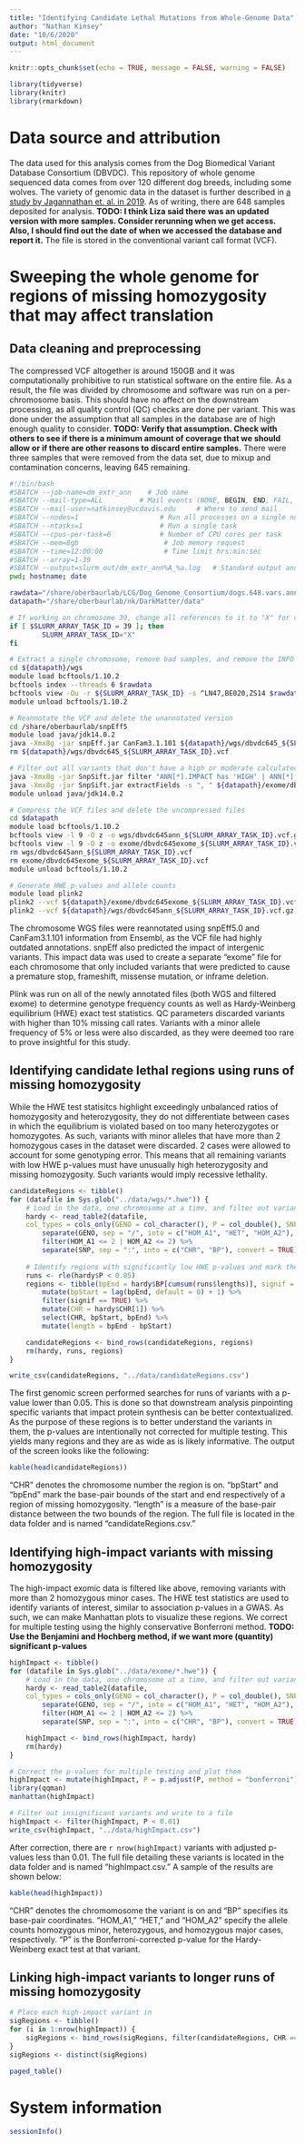 ```yaml
---
title: "Identifying Candidate Lethal Mutations from Whole-Genome Data"
author: "Nathan Kinsey"
date: "10/6/2020"
output: html_document
---
```


```r
knitr::opts_chunk$set(echo = TRUE, message = FALSE, warning = FALSE)

library(tidyverse)
library(knitr)
library(rmarkdown)
```

# Data source and attribution

The data used for this analysis comes from the Dog Biomedical Variant Database Consortium (DBVDC). This repository of whole genome sequenced data comes from over 120 different dog breeds, including some wolves. The variety of genomic data in the dataset is further described in [a study by Jagannathan et. al. in 2019](https://doi.org/10.1111/age.12834). As of writing, there are 648 samples deposited for analysis. **TODO: I think Liza said there was an updated version with more samples. Consider rerunning when we get access. Also, I should find out the date of when we accessed the database and report it.** The file is stored in the conventional variant call format (VCF).

# Sweeping the whole genome for regions of missing homozygosity that may affect translation

## Data cleaning and preprocessing

The compressed VCF altogether is around 150GB and it was computationally prohibitive to run statistical software on the entire file. As a result, the file was divided by chromosome and software was run on a per-chromosome basis. This should have no affect on the downstream processing, as all quality control (QC) checks are done per variant. This was done under the assumption that all samples in the database are of high enough quality to consider. **TODO: Verify that assumption. Check with others to see if there is a minimum amount of coverage that we should allow or if there are other reasons to discard entire samples.** There were three samples that were removed from the data set, due to mixup and contamination concerns, leaving 645 remaining.

```bash
#!/bin/bash
#SBATCH --job-name=dm_extr_ann    # Job name
#SBATCH --mail-type=ALL         # Mail events (NONE, BEGIN, END, FAIL, ALL)
#SBATCH --mail-user=natkinsey@ucdavis.edu     # Where to send mail
#SBATCH --nodes=1                    # Run all processes on a single node	
#SBATCH --ntasks=1                   # Run a single task		
#SBATCH --cpus-per-task=6            # Number of CPU cores per task	
#SBATCH --mem=8gb                     # Job memory request
#SBATCH --time=12:00:00               # Time limit hrs:min:sec
#SBATCH --array=1-39
#SBATCH --output=slurm_out/dm_extr_ann%A_%a.log   # Standard output and error log
pwd; hostname; date

rawdata="/share/oberbaurlab/LCG/Dog_Genome_Consortium/dogs.648.vars.ann.vcf.gz"
datapath="/share/oberbaurlab/nk/DarkMatter/data"

# If working on chromosome 39, change all references to it to "X" for compatibility reasons
if [ $SLURM_ARRAY_TASK_ID = 39 ]; then
        SLURM_ARRAY_TASK_ID="X"
fi

# Extract a single chromosome, remove bad samples, and remove the INFO column to prepare for reannotaion
cd ${datapath}/wgs
module load bcftools/1.10.2
bcftools index --threads 6 $rawdata
bcftools view -Ou -r ${SLURM_ARRAY_TASK_ID} -s ^LN47,BE020,ZS14 $rawdata | bcftools annotate --remove INFO -O v -o dbvdc645_${SLURM_ARRAY_TASK_ID}.vcf
module unload bcftools/1.10.2

# Reannotate the VCF and delete the unannotated version
cd /share/oberbaurlab/snpEff5
module load java/jdk14.0.2
java -Xmx8g -jar snpEff.jar CanFam3.1.101 ${datapath}/wgs/dbvdc645_${SLURM_ARRAY_TASK_ID}.vcf > ${datapath}/wgs/dbvdc645ann_${SLURM_ARRAY_TASK_ID}.vcf
rm ${datapath}/wgs/dbvdc645_${SLURM_ARRAY_TASK_ID}.vcf

# Filter out all variants that don't have a high or moderate calculated impact on translation. Make a summary file of these variants
java -Xmx8g -jar SnpSift.jar filter "ANN[*].IMPACT has 'HIGH' | ANN[*].IMPACT has 'MODERATE'" ${datapath}/wgs/dbvdc645ann_${SLURM_ARRAY_TASK_ID}.vcf > ${datapath}/exome/dbvdc645exome_${SLURM_ARRAY_TASK_ID}.vcf
java -Xmx8g -jar SnpSift.jar extractFields -s ", " ${datapath}/exome/dbvdc645exome_${SLURM_ARRAY_TASK_ID}.vcf "CHROM" "POS" "ANN[*].IMPACT" "ANN[*].EFFECT" "ANN[*].GENE" > ${datapath}/exome/dbvdc645exome_${SLURM_ARRAY_TASK_ID}.txt
module unload java/jdk14.0.2

# Compress the VCF files and delete the uncompressed files
cd $datapath
module load bcftools/1.10.2
bcftools view -l 9 -O z -o wgs/dbvdc645ann_${SLURM_ARRAY_TASK_ID}.vcf.gz --threads 6 wgs/dbvdc645ann_${SLURM_ARRAY_TASK_ID}.vcf
bcftools view -l 9 -O z -o exome/dbvdc645exome_${SLURM_ARRAY_TASK_ID}.vcf.gz --threads 6 exome/dbvdc645exome_${SLURM_ARRAY_TASK_ID}.vcf
rm wgs/dbvdc645ann_${SLURM_ARRAY_TASK_ID}.vcf
rm exome/dbvdc645exome_${SLURM_ARRAY_TASK_ID}.vcf
module unload bcftools/1.10.2

# Generate HWE p-values and allele counts
module load plink2
plink2 --vcf ${datapath}/exome/dbvdc645exome_${SLURM_ARRAY_TASK_ID}.vcf.gz --dog --const-fid --set-missing-var-ids @:# --geno 0.1 --maf 0.05 --hardy --out ${datapath}/exome/dbvdc645_${SLURM_ARRAY_TASK_ID}
plink2 --vcf ${datapath}/wgs/dbvdc645ann_${SLURM_ARRAY_TASK_ID}.vcf.gz --dog --debug --const-fid --set-missing-var-ids @:# --geno 0.1 --maf 0.05 --hardy --out ${datapath}/wgs/dbvdc645ann_${SLURM_ARRAY_TASK_ID}
```

The chromosome WGS files were reannotated using snpEff5.0 and CanFam3.1.101 information from Ensembl, as the VCF file had highly outdated annotations. snpEff also predicted the impact of intergenic variants. This impact data was used to create a separate "exome" file for each chromosome that only included variants that were predicted to cause a premature stop, frameshift, missense mutation, or inframe deletion.

Plink was run on all of the newly annotated files (both WGS and filtered exome) to determine genotype frequency counts as well as Hardy-Weinberg equilibrium (HWE) exact test statistics. QC parameters discarded variants with higher than 10% missing call rates. Variants with a minor allele frequency of 5% or less were also discarded, as they were deemed too rare to prove insightful for this study.

## Identifying candidate lethal regions using runs of missing homozygosity

While the HWE test statisitcs highlight exceedingly unbalanced ratios of homozygosity and heterozygosity, they do not differentiate between cases in which the equilibrium is violated based on too many heterozygotes or homozygotes. As such, variants with minor alleles that have more than 2 homozygous cases in the dataset were discarded. 2 cases were allowed to account for some genotyping error. This means that all remaining variants with low HWE p-values must have unusually high heterozygosity and missing homozygosity. Such variants would imply recessive lethality.

```r
candidateRegions <- tibble()
for (datafile in Sys.glob("../data/wgs/*.hwe")) {
    # Load in the data, one chromosome at a time, and filter out variants with more than 2 homozygous cases for both alleles
    hardy <- read_table2(datafile,
    col_types = cols_only(GENO = col_character(), P = col_double(), SNP = col_character())) %>% 
        separate(GENO, sep = "/", into = c("HOM_A1", "HET", "HOM_A2"), convert = TRUE) %>% 
        filter(HOM_A1 <= 2 | HOM_A2 <= 2) %>%
        separate(SNP, sep = ":", into = c("CHR", "BP"), convert = TRUE)
    
    # Identify regions with significantly low HWE p-values and mark their bounds
    runs <- rle(hardy$P < 0.05)
    regions <- tibble(bpEnd = hardy$BP[cumsum(runs$lengths)], signif = runs$values) %>% 
        mutate(bpStart = lag(bpEnd, default = 0) + 1) %>% 
        filter(signif == TRUE) %>%
        mutate(CHR = hardy$CHR[1]) %>% 
        select(CHR, bpStart, bpEnd) %>% 
        mutate(length = bpEnd - bpStart)

    candidateRegions <- bind_rows(candidateRegions, regions)
    rm(hardy, runs, regions)
}

write_csv(candidateRegions, "../data/candidateRegions.csv")
```

The first genomic screen performed searches for runs of variants with a p-value lower than 0.05. This is done so that downstream analysis pinpointing specific variants that impact protein synthesis can be better contextualized. As the purpose of these regions is to better understand the variants in them, the p-values are intentionally not corrected for multiple testing. This yields many regions and they are as wide as is likely informative. The output of the screen looks like the following:

```r
kable(head(candidateRegions))
```

"CHR" denotes the chromosome number the region is on. "bpStart" and "bpEnd" mark the base-pair bounds of the start and end respectively of a region of missing homozygosity. "length" is a measure of the base-pair distance between the two bounds of the region. The full file is located in the data folder and is named "candidateRegions.csv."

## Identifying high-impact variants with missing homozygosity

The high-impact exomic data is filtered like above, removing variants with more than 2 homozygous minor cases. The HWE test statistics are used to identify variants of interest, similar to association p-values in a GWAS. As such, we can make Manhattan plots to visualize these regions. We correct for multiple testing using the highly conservative Bonferroni method. **TODO: Use the Benjamini and Hochberg method, if we want more (quantity) significant p-values**

```r
highImpact <- tibble()
for (datafile in Sys.glob("../data/exome/*.hwe")) {
    # Load in the data, one chromosome at a time, and filter out variants with more than 2 homozygous cases for both alleles
    hardy <- read_table2(datafile,
    col_types = cols_only(GENO = col_character(), P = col_double(), SNP = col_character())) %>% 
        separate(GENO, sep = "/", into = c("HOM_A1", "HET", "HOM_A2"), convert = TRUE) %>% 
        filter(HOM_A1 <= 2 | HOM_A2 <= 2) %>%
        separate(SNP, sep = ":", into = c("CHR", "BP"), convert = TRUE)

    highImpact <- bind_rows(highImpact, hardy)
    rm(hardy)
}

# Correct the p-values for multiple testing and plot them
highImpact <- mutate(highImpact, P = p.adjust(P, method = "bonferroni"))
library(qqman)
manhattan(highImpact)

# Filter out insignificant variants and write to a file
highImpact <- filter(highImpact, P < 0.01)
write_csv(highImpact, "../data/highImpact.csv")
```

After correction, there are `r nrow(highImpact)` variants with adjusted p-values less than 0.01. The full file detailing these variants is located in the data folder and is named "highImpact.csv." A sample of the results are shown below:

```r
kable(head(highImpact))
```

"CHR" denotes the chromomosome the variant is on and "BP" specifies its base-pair coordinates. "HOM_A1," "HET," and "HOM_A2" specify the allele counts homozygous minor, heterozygous, and homozygous major cases, respectively. "P" is the Bonferroni-corrected p-value for the Hardy-Weinberg exact test at that variant.

## Linking high-impact variants to longer runs of missing homozygosity

```r
# Place each high-impact variant in 
sigRegions <- tibble()
for (i in 1:nrow(highImpact)) {
    sigRegions <- bind_rows(sigRegions, filter(candidateRegions, CHR == highImpact[i,]$CHR, highImpact[i,]$BP >= bpStart, highImpact[i,]$BP <= bpEnd))
}
sigRegions <- distinct(sigRegions)

```

```r
paged_table()
```

# System information

```r
sessionInfo()
```


